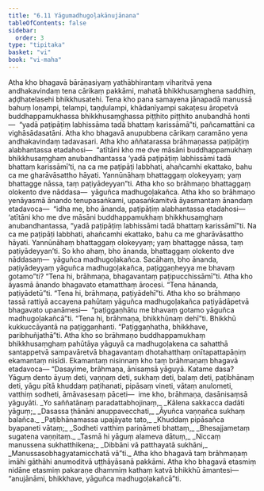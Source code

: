 ```yaml
---
title: "6.11 Yāgumadhugoḷakānujānana"
tableOfContents: false
sidebar:
  order: 3
type: "tipitaka"
basket: "vi"
book: "vi-maha"
---
```



<DynamicBreadcrumb />

<Division number="282" book="vi-maha" bookNo="3" page="314">

<Paragraph number="1278" book="vi-maha">
Atha kho bhagavā bārāṇasiyaṃ yathābhirantaṃ viharitvā yena andhakavindaṃ tena cārikaṃ pakkāmi, mahatā bhikkhusaṃghena saddhiṃ, aḍḍhatelasehi bhikkhusatehi. Tena kho pana samayena jānapadā manussā bahuṃ loṇampi, telampi, taṇḍulampi, khādanīyampi sakaṭesu āropetvā buddhappamukhassa bhikkhusaṃghassa piṭṭhito piṭṭhito anubandhā honti—  “yadā paṭipāṭiṃ labhissāma tadā bhattaṃ karissāmā”ti, pañcamattāni ca vighāsādasatāni.
</Paragraph>

<Paragraph number="1279" book="vi-maha">
Atha kho bhagavā anupubbena cārikaṃ caramāno yena andhakavindaṃ tadavasari. Atha kho aññatarassa brāhmaṇassa paṭipāṭiṃ alabhantassa etadahosi—  “atītāni kho me dve māsāni buddhappamukhaṃ bhikkhusaṃghaṃ anubandhantassa ‘yadā paṭipāṭiṃ labhissāmi tadā bhattaṃ karissāmī’ti, na ca me paṭipāṭi labbhati, ahañcamhi ekattako, bahu ca me gharāvāsattho hāyati. Yannūnāhaṃ bhattaggaṃ olokeyyaṃ; yaṃ bhattagge nāssa, taṃ paṭiyādeyyan”ti. Atha kho so brāhmaṇo bhattaggaṃ olokento dve nāddasa—  yāguñca madhugoḷakañca. Atha kho so brāhmaṇo yenāyasmā ānando tenupasaṅkami, upasaṅkamitvā āyasmantaṃ ānandaṃ etadavoca—  “idha me, bho ānanda, paṭipāṭiṃ alabhantassa etadahosi—  ‘atītāni kho me dve māsāni buddhappamukhaṃ bhikkhusaṃghaṃ anubandhantassa, “yadā paṭipāṭiṃ labhissāmi tadā bhattaṃ karissāmī”ti. Na ca me paṭipāṭi labbhati, ahañcamhi ekattako, bahu ca me gharāvāsattho hāyati. Yannūnāhaṃ bhattaggaṃ olokeyyaṃ; yaṃ bhattagge nāssa, taṃ paṭiyādeyyan’ti. So kho ahaṃ, bho ānanda, bhattaggaṃ olokento dve nāddasaṃ—  yāguñca madhugoḷakañca. Sacāhaṃ, bho ānanda, paṭiyādeyyaṃ yāguñca madhugoḷakañca, paṭiggaṇheyya me bhavaṃ gotamo”ti? “Tena hi, brāhmaṇa, bhagavantaṃ paṭipucchissāmī”ti. Atha kho āyasmā ānando bhagavato etamatthaṃ ārocesi. “Tena hānanda, paṭiyādetū”ti. “Tena hi, brāhmaṇa, paṭiyādehī”ti.
</Paragraph>

<Paragraph number="1280" book="vi-maha">
Atha kho so brāhmaṇo tassā rattiyā accayena pahūtaṃ yāguñca madhugoḷakañca paṭiyādāpetvā bhagavato upanāmesi—  “paṭiggaṇhātu me bhavaṃ gotamo yāguñca madhugoḷakañcā”ti. “Tena hi, brāhmaṇa, bhikkhūnaṃ dehī”ti. Bhikkhū kukkuccāyantā na paṭiggaṇhanti. “Paṭiggaṇhatha, bhikkhave, paribhuñjathā”ti. Atha kho so brāhmaṇo buddhappamukhaṃ bhikkhusaṃghaṃ pahūtāya yāguyā ca madhugoḷakena ca sahatthā santappetvā sampavāretvā bhagavantaṃ dhotahatthaṃ onītapattapāṇiṃ ekamantaṃ nisīdi. Ekamantaṃ nisinnaṃ kho taṃ brāhmaṇaṃ bhagavā etadavoca—
</Paragraph>

<Paragraph number="1281" book="vi-maha">
“Dasayime, brāhmaṇa, ānisaṃsā yāguyā. Katame dasa? Yāguṃ dento āyuṃ deti, vaṇṇaṃ deti, sukhaṃ deti, balaṃ deti, paṭibhānaṃ deti, yāgu pītā khuddaṃ paṭihanati, pipāsaṃ vineti, vātaṃ anulometi, vatthiṃ sodheti, āmāvasesaṃ pāceti—  ime kho, brāhmaṇa, dasānisaṃsā yāguyāti.
</Paragraph>

<Paragraph number="1282" type="verses" book="vi-maha">
_Yo saññatānaṃ paradattabhojinaṃ,_  
_Kālena sakkacca dadāti yāguṃ;_  
_Dasassa ṭhānāni anuppavecchati,_  
_Āyuñca vaṇṇañca sukhaṃ balañca._  

</Paragraph>

<Paragraph number="1283" type="verses" book="vi-maha">
_Paṭibhānamassa upajāyate tato,_  
_Khuddaṃ pipāsañca byapaneti vātaṃ;_  
_Sodheti vatthiṃ pariṇāmeti bhattaṃ,_  
_Bhesajjametaṃ sugatena vaṇṇitaṃ._  

</Paragraph>

<Paragraph number="1284" type="verses" book="vi-maha">
_Tasmā hi yāguṃ alameva dātuṃ,_  
_Niccaṃ manussena sukhatthikena;_  
_Dibbāni vā patthayatā sukhāni,_  
_Manussasobhagyatamicchatā vā”ti._  

</Paragraph>

<Paragraph number="1285" book="vi-maha">
Atha kho bhagavā taṃ brāhmaṇaṃ imāhi gāthāhi anumoditvā uṭṭhāyāsanā pakkāmi. Atha kho bhagavā etasmiṃ nidāne etasmiṃ pakaraṇe dhammiṃ kathaṃ katvā bhikkhū āmantesi—  “anujānāmi, bhikkhave, yāguñca madhugoḷakañcā”ti.
</Paragraph>
</Division>